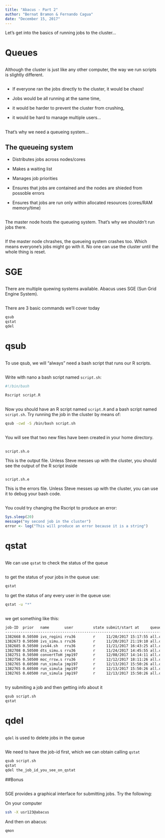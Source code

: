 ```yaml
---
title: "Abacus - Part 2"
author: "Bernat Bramon & Fernando Cagua"
date: "December 15, 2017"
---
```

  
Let's get into the basics of running jobs to the cluster...

# Queues 

## 

Although the cluster is just like any other computer, the way we run scripts is slightly different.

##

- If everyone ran the jobs directly to the cluster, it would be chaos!

- Jobs would be all running at the same time,

- it would be harder to prevent the cluster from crushing,

- it would be hard to manage multiple users...

##

That's why we need a queueing system...

## The queueing system

- Distributes jobs across nodes/cores

- Makes a waiting list

- Manages job priorities

- Ensures that jobs are contained and the nodes are shieded from possoble errors

- Ensures that jobs are run only within allocated resources (cores/RAM memory/time)

##

The master node hosts the queueing system. That's why we shouldn't run jobs there.

##

If the master node chrashes, the queueing system crashes too. Which means everyone's jobs might go with it. No one can use the cluster until the whole thing is reset. 

# SGE

##

There are multiple quewing systems available. Abacus uses SGE (Sun Grid Engine System). 

##

There are 3 basic commands we'll cover today

```bash
qsub
qstat
qdel
```

# qsub

##

To use qsub, we will "always" need a bash script that runs our R scripts.

##

Write with nano a bash script named `script.sh`:

```bash
#!/bin/bash

Rscript script.R

```
##

Now you should have an R script named `script.R` and a bash script named `script.sh`. Try running the job in the cluster by means of:

```bash
qsub -cwd -S /bin/bash script.sh
```
##

You will see that two new files have been created in your home directory.

##
`script.sh.o`

This is the output file. Unless Steve messes up with the cluster, you should see the output of the R script inside

##

`script.sh.e`

This is the errors file. Unless Steve messes up with the cluster, you can use it to debug your bash code.

##

You could try changing the Rscript to produce an error:

```r
Sys.sleep(20)
message("my second job in the cluster")
error <- log("This will produce an error because it is a string")
```

# qstat

##

We can use `qstat` to check the status of the queue

##

to get the status of your jobs in the queue use:

```bash
qstat
```

to get  the status of any every user in the queue use:

```bash
qstat -u "*"
```

##

we get something like this:

```bash
job-ID  prior   name       user         state submit/start at     queue                          slots ja-task-ID 
-----------------------------------------------------------------------------------------------------------------
1382668 0.50500 ivs_rogini rru36        r     11/20/2017 15:17:55 all.q@compute-0-5.local            1        
1382673 0.50500 ivs_simu.s rru36        r     11/20/2017 21:19:10 all.q@compute-0-12.local           1        
1382685 0.50500 ivs44.sh   rru36        r     11/21/2017 16:43:25 all.q@compute-0-14.local           1        
1382708 0.50500 dts_simu.s rru36        r     11/24/2017 14:45:55 all.q@math-compute-0-0.local       1        
1382751 0.50500 convertToH jmp197       r     12/08/2017 14:14:11 all.q@compute-0-15.local           1        
1382756 0.50500 moc_rrsw.s rru36        r     12/12/2017 18:11:26 all.q@math-compute-0-3.local       1        
1382765 0.60500 run_simula jmp197       r     12/13/2017 15:50:26 all.q@compute-0-11.local          41 1
1382765 0.60500 run_simula jmp197       r     12/13/2017 15:50:26 all.q@compute-0-12.local          41 2
1382765 0.60500 run_simula jmp197       r     12/13/2017 15:50:26 all.q@compute-0-13.local          41 3
```

## 

try submiting a job and then getting info about it

```bash
qsub script.sh
qstat
```


# qdel

##

`qdel` is used to delete jobs in the queue

##

We need to have the job-id first, which we can obtain calling `qstat`

```bash
qsub script.sh
qstat
qdel the_job_id_you_see_on_qstat
```

##Bonus

##
SGE provides a graphical interface for submitting jobs. Try the following:

On your computer
```bash
ssh -X usr123@abacus
```

And then on abacus:
```bash
qmon
```







